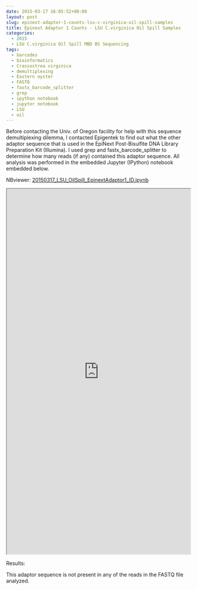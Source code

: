 ```yaml
---
date: 2015-03-17 16:05:52+00:00
layout: post
slug: epinext-adaptor-1-counts-lsu-c-virginica-oil-spill-samples
title: Epinext Adaptor 1 Counts - LSU C.virginica Oil Spill Samples
categories:
  - 2015
  - LSU C.virginica Oil Spill MBD BS Sequencing
tags:
  - barcodes
  - bioinformatics
  - Crassostrea virginica
  - demultiplexing
  - Eastern oyster
  - FASTQ
  - fastx_barcode_splitter
  - grep
  - ipython notebook
  - jupyter notebook
  - LSU
  - oil
---
```


Before contacting the Univ. of Oregon facility for help with this sequence demultiplexing dilemma, I contacted Epigentek to find out what the other adaptor sequence that is used in the EpiNext Post-Bisulfite DNA Library Preparation Kit (Illumina). I used grep and fastx_barcode_splitter to determine how many reads (if any) contained this adaptor sequence. All analysis was performed in the embedded Jupyter (IPython) notebook embedded below.

NBviewer: [20150317_LSU_OilSpill_EpinextAdaptor1_ID.ipynb](https://nbviewer.ipython.org/url/eagle.fish.washington.edu/Arabidopsis/iPythonNotebooks/20150317_LSU_OilSpill_EpinextAdaptor1_ID.ipynb)

<iframe src="https://nbviewer.ipython.org/url/eagle.fish.washington.edu/Arabidopsis/iPythonNotebooks/20150317_LSU_OilSpill_EpinextAdaptor1_ID.ipynb" width="100%" height="1000" scrolling="yes"></iframe>



Results:

This adaptor sequence is not present in any of the reads in the FASTQ file analyzed.
